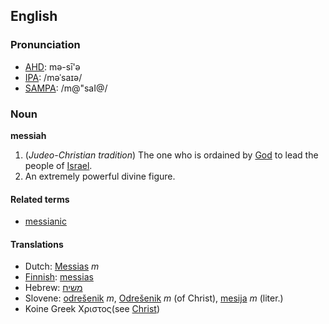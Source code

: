 ==English==
===Pronunciation===
*[[w:AHD|AHD]]: mə-sī'ə
*[[w:IPA|IPA]]: /məˈsaɪə/
*[[w:SAMPA|SAMPA]]: /m@"saI@/

===Noun===
'''messiah'''

#(''Judeo-Christian tradition'')  The one who is ordained by [[God]] to lead the people of [[Israel]].
#An extremely powerful divine figure.

====Related terms====
*[[messianic]]

====Translations====
*Dutch: [[Messias]] ''m''
*[[Finnish]]: [[messias]]
*Hebrew: [[משיח]]
*Slovene: [[odrešenik]] ''m'', [[Odrešenik]] ''m'' (of Christ), [[mesija]] ''m'' (liter.)
*Koine Greek Χριστος(see [[Christ]])